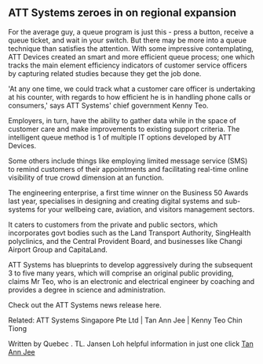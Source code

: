 ==ATT Systems zeroes in on regional expansion==
For the average guy, a queue program is just this - press a button, receive a queue ticket, and wait in your switch. But there may be more into a queue technique than satisfies the attention. With some impressive contemplating, ATT Devices created an smart and more efficient queue process; one which tracks the main element efficiency indicators of customer service officers by capturing related studies because they get the job done.

'At any one time, we could track what a customer care officer is undertaking at his counter, with regards to how efficient he is in handling phone calls or consumers,' says ATT Systems' chief government Kenny Teo.

Employers, in turn, have the ability to gather data while in the space of customer care and make improvements to existing support criteria. The intelligent queue method is 1 of multiple IT options developed by ATT Devices.

Some others include things like employing limited message service (SMS) to remind customers of their appointments and facilitating real-time online visibility of true crowd dimension at an function.

The engineering enterprise, a first time winner on the Business 50 Awards last year, specialises in designing and creating digital systems and sub-systems for your wellbeing care, aviation, and visitors management sectors.

It caters to customers from the private and public sectors, which incorporates govt bodies such as the Land Transport Authority, SingHealth polyclinics, and the Central Provident Board, and businesses like Changi Airport Group and CapitaLand.

ATT Systems has blueprints to develop aggressively during the subsequent 3 to five many years, which will comprise an original public providing, claims Mr Teo, who is an electronic and electrical engineer by coaching and provides a degree in science and administration.

Check out the ATT Systems news release here.

Related: ATT Systems Singapore Pte Ltd | Tan Ann Jee | Kenny Teo Chin Tiong

Written by Quebec . TL. Jansen Loh helpful information in just one click  [http://business.asiaone.com/Business/SME%2BCentral/Prime%2BMovers/Story/A1Story20110315-268215.html Tan Ann Jee]